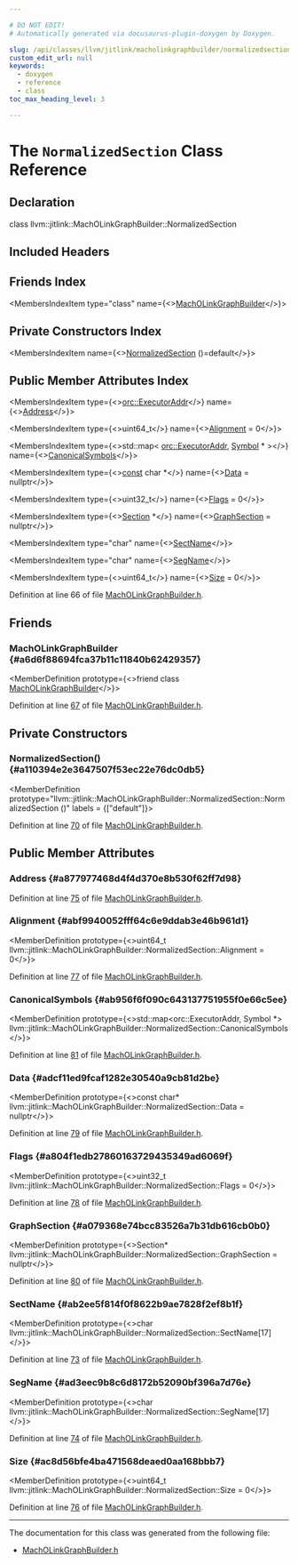 ```yaml
---

# DO NOT EDIT!
# Automatically generated via docusaurus-plugin-doxygen by Doxygen.

slug: /api/classes/llvm/jitlink/macholinkgraphbuilder/normalizedsection
custom_edit_url: null
keywords:
  - doxygen
  - reference
  - class
toc_max_heading_level: 3

---
```





# The `NormalizedSection` Class Reference

<DoxygenPage pluginConfig={pluginConfig}>



## Declaration

<CodeBlock>class llvm::jitlink::MachOLinkGraphBuilder::NormalizedSection</CodeBlock>

## Included Headers

<IncludesList>
<IncludesListItem
  filePath="ExecutionEngine/JITLink/MachOLinkGraphBuilder.h"
  permalink="/docs/api/files/lib/lib/executionengine/lib/executionengine/jitlink/macholinkgraphbuilder-h"
  isLocal="true" />
</IncludesList>

## Friends Index

<MembersIndex>

<MembersIndexItem
  type="class"
  name={<><a href="#a6d6f88694fca37b11c11840b62429357">MachOLinkGraphBuilder</a></>}>
</MembersIndexItem>

</MembersIndex>

## Private Constructors Index

<MembersIndex>

<MembersIndexItem
  name={<><a href="#a110394e2e3647507f53ec22e76dc0db5">NormalizedSection</a> ()=default</>}>
</MembersIndexItem>

</MembersIndex>

## Public Member Attributes Index

<MembersIndex>

<MembersIndexItem
  type={<><a href="/docs/api/classes/llvm/orc/executoraddr">orc::ExecutorAddr</a></>}
  name={<><a href="#a877977468d4f4d370e8b530f62ff7d98">Address</a></>}>
</MembersIndexItem>

<MembersIndexItem
  type={<>uint64&#95;t</>}
  name={<><a href="#abf9940052fff64c6e9ddab3e46b961d1">Alignment</a> = 0</>}>
</MembersIndexItem>

<MembersIndexItem
  type={<>std::map&lt; <a href="/docs/api/classes/llvm/orc/executoraddr">orc::ExecutorAddr</a>, <a href="/docs/api/classes/llvm/jitlink/symbol">Symbol</a> &#42; &gt;</>}
  name={<><a href="#ab956f6f090c643137751955f0e66c5ee">CanonicalSymbols</a></>}>
</MembersIndexItem>

<MembersIndexItem
  type={<><a href="/docs/api/files/lib/lib/target/lib/target/aarch64/aarch64promoteconstant-cpp/#a90f8350fecae261c25be85d38b451bff">const</a> char &#42;</>}
  name={<><a href="#adcf11ed9fcaf1282e30540a9cb81d2be">Data</a> = nullptr</>}>
</MembersIndexItem>

<MembersIndexItem
  type={<>uint32&#95;t</>}
  name={<><a href="#a804f1edb27860163729435349ad6069f">Flags</a> = 0</>}>
</MembersIndexItem>

<MembersIndexItem
  type={<><a href="/docs/api/classes/llvm/jitlink/section">Section</a> &#42;</>}
  name={<><a href="#a079368e74bcc83526a7b31db616cb0b0">GraphSection</a> = nullptr</>}>
</MembersIndexItem>

<MembersIndexItem
  type="char"
  name={<><a href="#ab2ee5f814f0f8622b9ae7828f2ef8b1f">SectName</a></>}>
</MembersIndexItem>

<MembersIndexItem
  type="char"
  name={<><a href="#ad3eec9b8c6d8172b52090bf396a7d76e">SegName</a></>}>
</MembersIndexItem>

<MembersIndexItem
  type={<>uint64&#95;t</>}
  name={<><a href="#ac8d56bfe4ba471568deaed0aa168bbb7">Size</a> = 0</>}>
</MembersIndexItem>

</MembersIndex>


Definition at line 66 of file <a href="/docs/api/files/lib/lib/executionengine/lib/executionengine/jitlink/macholinkgraphbuilder-h">MachOLinkGraphBuilder.h</a>.

<SectionDefinition>

## Friends

### MachOLinkGraphBuilder {#a6d6f88694fca37b11c11840b62429357}

<MemberDefinition
  prototype={<>friend class <a href="/docs/api/classes/llvm/jitlink/macholinkgraphbuilder">MachOLinkGraphBuilder</a></>}>

Definition at line <a href="/docs/api/files/lib/lib/executionengine/lib/executionengine/jitlink/macholinkgraphbuilder-h/#l00067">67</a> of file <a href="/docs/api/files/lib/lib/executionengine/lib/executionengine/jitlink/macholinkgraphbuilder-h">MachOLinkGraphBuilder.h</a>.
</MemberDefinition>

</SectionDefinition>

<SectionDefinition>

## Private Constructors

### NormalizedSection() {#a110394e2e3647507f53ec22e76dc0db5}

<MemberDefinition
  prototype="llvm::jitlink::MachOLinkGraphBuilder::NormalizedSection::NormalizedSection ()"
  labels = {["default"]}>

Definition at line <a href="/docs/api/files/lib/lib/executionengine/lib/executionengine/jitlink/macholinkgraphbuilder-h/#l00070">70</a> of file <a href="/docs/api/files/lib/lib/executionengine/lib/executionengine/jitlink/macholinkgraphbuilder-h">MachOLinkGraphBuilder.h</a>.
</MemberDefinition>

</SectionDefinition>

<SectionDefinition>

## Public Member Attributes

### Address {#a877977468d4f4d370e8b530f62ff7d98}

<MemberDefinition
  prototype="orc::ExecutorAddr llvm::jitlink::MachOLinkGraphBuilder::NormalizedSection::Address">

Definition at line <a href="/docs/api/files/lib/lib/executionengine/lib/executionengine/jitlink/macholinkgraphbuilder-h/#l00075">75</a> of file <a href="/docs/api/files/lib/lib/executionengine/lib/executionengine/jitlink/macholinkgraphbuilder-h">MachOLinkGraphBuilder.h</a>.
</MemberDefinition>

### Alignment {#abf9940052fff64c6e9ddab3e46b961d1}

<MemberDefinition
  prototype={<>uint64&#95;t llvm::jitlink::MachOLinkGraphBuilder::NormalizedSection::Alignment = 0</>}>

Definition at line <a href="/docs/api/files/lib/lib/executionengine/lib/executionengine/jitlink/macholinkgraphbuilder-h/#l00077">77</a> of file <a href="/docs/api/files/lib/lib/executionengine/lib/executionengine/jitlink/macholinkgraphbuilder-h">MachOLinkGraphBuilder.h</a>.
</MemberDefinition>

### CanonicalSymbols {#ab956f6f090c643137751955f0e66c5ee}

<MemberDefinition
  prototype={<>std::map&lt;orc::ExecutorAddr, Symbol &#42;&gt; llvm::jitlink::MachOLinkGraphBuilder::NormalizedSection::CanonicalSymbols</>}>

Definition at line <a href="/docs/api/files/lib/lib/executionengine/lib/executionengine/jitlink/macholinkgraphbuilder-h/#l00081">81</a> of file <a href="/docs/api/files/lib/lib/executionengine/lib/executionengine/jitlink/macholinkgraphbuilder-h">MachOLinkGraphBuilder.h</a>.
</MemberDefinition>

### Data {#adcf11ed9fcaf1282e30540a9cb81d2be}

<MemberDefinition
  prototype={<>const char&#42; llvm::jitlink::MachOLinkGraphBuilder::NormalizedSection::Data = nullptr</>}>

Definition at line <a href="/docs/api/files/lib/lib/executionengine/lib/executionengine/jitlink/macholinkgraphbuilder-h/#l00079">79</a> of file <a href="/docs/api/files/lib/lib/executionengine/lib/executionengine/jitlink/macholinkgraphbuilder-h">MachOLinkGraphBuilder.h</a>.
</MemberDefinition>

### Flags {#a804f1edb27860163729435349ad6069f}

<MemberDefinition
  prototype={<>uint32&#95;t llvm::jitlink::MachOLinkGraphBuilder::NormalizedSection::Flags = 0</>}>

Definition at line <a href="/docs/api/files/lib/lib/executionengine/lib/executionengine/jitlink/macholinkgraphbuilder-h/#l00078">78</a> of file <a href="/docs/api/files/lib/lib/executionengine/lib/executionengine/jitlink/macholinkgraphbuilder-h">MachOLinkGraphBuilder.h</a>.
</MemberDefinition>

### GraphSection {#a079368e74bcc83526a7b31db616cb0b0}

<MemberDefinition
  prototype={<>Section&#42; llvm::jitlink::MachOLinkGraphBuilder::NormalizedSection::GraphSection = nullptr</>}>

Definition at line <a href="/docs/api/files/lib/lib/executionengine/lib/executionengine/jitlink/macholinkgraphbuilder-h/#l00080">80</a> of file <a href="/docs/api/files/lib/lib/executionengine/lib/executionengine/jitlink/macholinkgraphbuilder-h">MachOLinkGraphBuilder.h</a>.
</MemberDefinition>

### SectName {#ab2ee5f814f0f8622b9ae7828f2ef8b1f}

<MemberDefinition
  prototype={<>char llvm::jitlink::MachOLinkGraphBuilder::NormalizedSection::SectName&#91;17&#93;</>}>

Definition at line <a href="/docs/api/files/lib/lib/executionengine/lib/executionengine/jitlink/macholinkgraphbuilder-h/#l00073">73</a> of file <a href="/docs/api/files/lib/lib/executionengine/lib/executionengine/jitlink/macholinkgraphbuilder-h">MachOLinkGraphBuilder.h</a>.
</MemberDefinition>

### SegName {#ad3eec9b8c6d8172b52090bf396a7d76e}

<MemberDefinition
  prototype={<>char llvm::jitlink::MachOLinkGraphBuilder::NormalizedSection::SegName&#91;17&#93;</>}>

Definition at line <a href="/docs/api/files/lib/lib/executionengine/lib/executionengine/jitlink/macholinkgraphbuilder-h/#l00074">74</a> of file <a href="/docs/api/files/lib/lib/executionengine/lib/executionengine/jitlink/macholinkgraphbuilder-h">MachOLinkGraphBuilder.h</a>.
</MemberDefinition>

### Size {#ac8d56bfe4ba471568deaed0aa168bbb7}

<MemberDefinition
  prototype={<>uint64&#95;t llvm::jitlink::MachOLinkGraphBuilder::NormalizedSection::Size = 0</>}>

Definition at line <a href="/docs/api/files/lib/lib/executionengine/lib/executionengine/jitlink/macholinkgraphbuilder-h/#l00076">76</a> of file <a href="/docs/api/files/lib/lib/executionengine/lib/executionengine/jitlink/macholinkgraphbuilder-h">MachOLinkGraphBuilder.h</a>.
</MemberDefinition>

</SectionDefinition>

<hr/>

The documentation for this class was generated from the following file:

<ul>
<li><a href="/docs/api/files/lib/lib/executionengine/lib/executionengine/jitlink/macholinkgraphbuilder-h">MachOLinkGraphBuilder.h</a></li>
</ul>

</DoxygenPage>
